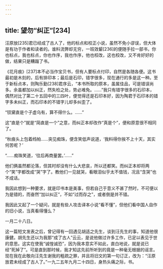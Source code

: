 ```yaml
---
---
---
```

title: 望勿“纠正”[234]
---




汪原放[235]君已经成了古人了，他的标点和校正小说，虽然不免小谬误，但大体是有功于作者和读者的。谁料流弊却无穷，一班效颦[236]的便随手拉一部书，你也标点，我也标点，你也作序，我也作序，他也校改，这也校改，又不肯好好的做，结果只是糟蹋了书。

《花月痕》[237]本不必当作宝贝书，但有人要标点付印，自然是各随各便。这书最初是木刻的，后有排印本；最后是石印，错字很多，现在通行的多是这一种。至于新标点本，则陶乐勤[238]君序云，“本书所取的原本，虽属佳品，可是错误尚多。余虽都加以纠正，然失检之处，势必难免。……”我只有错字很多的石印本，偶然对比了第二十五回中的三四叶，便觉得还是石印本好，因为陶君于石印本的错字多未纠正，而石印本的不错字儿却多纠歪了。

“钗黛直是个子虚乌有，算不得什么。……”

这“直是个”就是“简直是一个”之意，而纠正本却改作“真是个”，便和原意很不相同了。

“秋痕头上包着绉帕……突见痴珠，便含笑低声说道，‘我料得你挨不上十天，其实何苦呢？’

“……痴珠笑道，‘往后再商量罢。’……”

他们俩虽然都沦落，但其时却没有什么大悲哀，所以还都笑。而纠正本却将两个“笑”字都改成“哭”字了。教他们一见就哭，看眼泪似乎太不值钱，况且“含哭”也不成话。

我因此想到一种要求，就是印书本是美事，但若自己于意义不甚了然时，不可便以为是错的，而奋然“加以纠正”，不如“过而存之”，或者倒是并不错。

我因此又起了一个疑问，就是有些人攻击译本小说“看不懂”，但他们看中国人自作的旧小说，当真看得懂么？

一月二十八日。

这一篇短文发表之后，曾记得有一回遇见胡适之先生，谈到汪先生的事，知道他很康健。胡先生还以为我那“成了古人”云云，是说他做过许多工作，已足以表见于世的意思。这实在使我“诚惶诚恐”，因为我本意实不如此，直白地说，就是说已经“死掉了”。可是直到那时候，我才知这先前所听到的竟是一种毫无根据的谣言。现在我在此敬向汪先生谢我的粗疏之罪，并且将旧文的第一句订正，改为：“汪原放君未经成了古人了。”一九二五年九月二十四日，身热头痛之际，书。